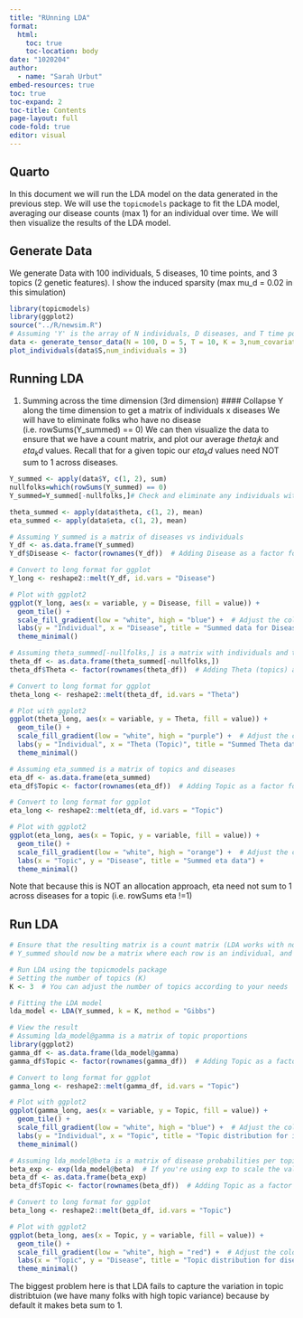 ```yaml
---
title: "RUnning LDA"
format:
  html:
    toc: true
    toc-location: body
date: "1020204"
author:
  - name: "Sarah Urbut"
embed-resources: true
toc: true
toc-expand: 2
toc-title: Contents
page-layout: full
code-fold: true
editor: visual
---
```


## Quarto

In this document we will run the LDA model on the data generated in the previous step. We will use the `topicmodels` package to fit the LDA model, averaging our disease counts (max 1) for an individual over time. We will then visualize the results of the LDA model.

## Generate Data

We generate Data with 100 individuals, 5 diseases, 10 time points, and 3 topics (2 genetic features). I show the induced sparsity (max mu_d = 0.02 in this simulation)

```r
library(topicmodels)
library(ggplot2)
source("../R/newsim.R")
# Assuming 'Y' is the array of N individuals, D diseases, and T time points from your data generation
data <- generate_tensor_data(N = 100, D = 5, T = 10, K = 3,num_covariates = 2)
plot_individuals(data$S,num_individuals = 3)
```

## Running LDA

1.  Summing across the time dimension (3rd dimension) \#### Collapse Y along the time dimension to get a matrix of individuals x diseases We will have to eliminate folks who have no disease (i.e. rowSums(Y_summed) == 0) We can then visualize the data to ensure that we have a count matrix, and plot our average $theta_ik$ and $eta_kd$ values. Recall that for a given topic our $eta_kd$ values need NOT sum to 1 across diseases.

```r
Y_summed <- apply(data$Y, c(1, 2), sum)
nullfolks=which(rowSums(Y_summed) == 0) 
Y_summed=Y_summed[-nullfolks,]# Check and eliminate any individuals with no diseases

theta_summed <- apply(data$theta, c(1, 2), mean)
eta_summed <- apply(data$eta, c(1, 2), mean)
```

```r

# Assuming Y_summed is a matrix of diseases vs individuals
Y_df <- as.data.frame(Y_summed)
Y_df$Disease <- factor(rownames(Y_df))  # Adding Disease as a factor for y-axis

# Convert to long format for ggplot
Y_long <- reshape2::melt(Y_df, id.vars = "Disease")

# Plot with ggplot2
ggplot(Y_long, aes(x = variable, y = Disease, fill = value)) +
  geom_tile() +
  scale_fill_gradient(low = "white", high = "blue") +  # Adjust the color gradient
  labs(y = "Individual", x = "Disease", title = "Summed data for Diseases") +
  theme_minimal()
```

```r
# Assuming theta_summed[-nullfolks,] is a matrix with individuals and topics
theta_df <- as.data.frame(theta_summed[-nullfolks,])
theta_df$Theta <- factor(rownames(theta_df))  # Adding Theta (topics) as a factor for y-axis

# Convert to long format for ggplot
theta_long <- reshape2::melt(theta_df, id.vars = "Theta")

# Plot with ggplot2
ggplot(theta_long, aes(x = variable, y = Theta, fill = value)) +
  geom_tile() +
  scale_fill_gradient(low = "white", high = "purple") +  # Adjust the color gradient
  labs(y = "Individual", x = "Theta (Topic)", title = "Summed Theta data") +
  theme_minimal()

```

```r
# Assuming eta_summed is a matrix of topics and diseases
eta_df <- as.data.frame(eta_summed)
eta_df$Topic <- factor(rownames(eta_df))  # Adding Topic as a factor for x-axis

# Convert to long format for ggplot
eta_long <- reshape2::melt(eta_df, id.vars = "Topic")

# Plot with ggplot2
ggplot(eta_long, aes(x = Topic, y = variable, fill = value)) +
  geom_tile() +
  scale_fill_gradient(low = "white", high = "orange") +  # Adjust the color gradient
  labs(x = "Topic", y = "Disease", title = "Summed eta data") +
  theme_minimal()
```

Note that because this is NOT an allocation approach, eta need not sum to 1 across diseases for a topic (i.e. rowSums eta !=1)

## Run LDA

```r
# Ensure that the resulting matrix is a count matrix (LDA works with non-negative integers)
# Y_summed should now be a matrix where each row is an individual, and each column is a disease

# Run LDA using the topicmodels package
# Setting the number of topics (K)
K <- 3  # You can adjust the number of topics according to your needs

# Fitting the LDA model
lda_model <- LDA(Y_summed, k = K, method = "Gibbs")
```

```r
# View the result
# Assuming lda_model@gamma is a matrix of topic proportions
library(ggplot2)
gamma_df <- as.data.frame(lda_model@gamma)
gamma_df$Topic <- factor(rownames(gamma_df))  # Adding Topic as a factor for y-axis

# Convert to long format for ggplot
gamma_long <- reshape2::melt(gamma_df, id.vars = "Topic")

# Plot with ggplot2
ggplot(gamma_long, aes(x = variable, y = Topic, fill = value)) +
  geom_tile() +
  scale_fill_gradient(low = "white", high = "blue") +  # Adjust the color gradient
  labs(y = "Individual", x = "Topic", title = "Topic distribution for individuals") +
  theme_minimal()

```

```r
# Assuming lda_model@beta is a matrix of disease probabilities per topic
beta_exp <- exp(lda_model@beta)  # If you're using exp to scale the values
beta_df <- as.data.frame(beta_exp)
beta_df$Topic <- factor(rownames(beta_df))  # Adding Topic as a factor for x-axis

# Convert to long format for ggplot
beta_long <- reshape2::melt(beta_df, id.vars = "Topic")

# Plot with ggplot2
ggplot(beta_long, aes(x = Topic, y = variable, fill = value)) +
  geom_tile() +
  scale_fill_gradient(low = "white", high = "red") +  # Adjust the color gradient
  labs(x = "Topic", y = "Disease", title = "Topic distribution for diseases") +
  theme_minimal()
```

The biggest problem here is that LDA fails to capture the variation in topic distribtuion (we have many folks with high topic variance) because by default it makes beta sum to 1.

